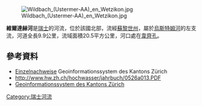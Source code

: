 {{Coord|47.32556|N|8.78377|E|display=title}}
[[Image:Wildbach_(Ustermer-AA)_en_Wetzikon.jpg|right]]

'''維爾達赫河'''是[[瑞士|瑞士]]的河流，位於該國北部，流經[[蘇黎世州|蘇黎世州]]，屬於[[烏斯特姆河|烏斯特姆河]]的左支流，河道全長9.9公里，流域面積20.5平方公里，河口處在[[韋齊孔|韋齊孔]]。

==參考資料==
* [http://maps.zh.ch/ Einzelnachweise] Geoinformationssystem des Kantons Zürich
* http://www.hw.zh.ch/hochwasser/jahrbuch/0526a013.PDF
*[http://maps.zh.ch Geoinformationssystem des Kantons Zürich]

{{Switzerland-geo-stub}}
[[Category:瑞士河流|Category:瑞士河流]]